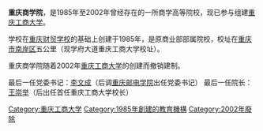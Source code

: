 {{multiple issues|
{{copyedit|time=2012-10-22T12:51:23+00:00}}
{{newsrelease|time=2012-10-22T12:51:23+00:00}}
{{unreferenced|time=2012-10-22T12:51:23+00:00}}
}}
'''重庆商学院'''，是1985年至2002年曾经存在的一所商学高等院校，现已参与组建[[重庆工商大学|重庆工商大学]]。

学校在[[重庆财贸学校|重庆财贸学校]]的基础上创建于1985年，是原商业部部属院校，校址在[[重庆市|重庆市]][[南岸区|南岸区]]五公里（现学府大道重庆工商大学校址）。

重庆商学院随着2002年[[重庆工商大学|重庆工商大学]]的创建而撤销建制。

最后一任党委书记：[[李文成|李文成]]（后调[[重庆邮电学院|重庆邮电学院]]出任党委书记）
最后一任院长：[[王崇举|王崇举]]（后出任首任重庆工商大学校长）

{{重庆高等院校}}

[[Category:重庆工商大学|Category:重庆工商大学]]
[[Category:1985年創建的教育機構|Category:1985年創建的教育機構]]
[[Category:2002年廢除|Category:2002年廢除]]